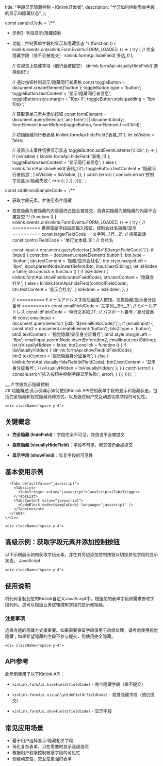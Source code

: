 
  title: "字段显示隐藏控制 - Kinlink开发者",
  description: "学习如何控制表单字段的显示和隐藏状态",
};

const sampleCode = `/**
 * 示例3: 字段显示/隐藏控制
 * 功能：控制表单字段的显示和隐藏状态
 */
(function () {
  kinlink.events.on(kinlink.FormEvents.FORM_LOADED, () => {
    try {
      // 完全隐藏字段（值不会被提交）
      kinlink.formApi.hideField('多选_0');

      // 仅视觉上隐藏字段（值仍会被提交）
      kinlink.formApi.visuallyHideField('选择组织');

      // 通过按钮控制显示/隐藏同行者表格
      const toggleButton = document.createElement('button');
      toggleButton.type = 'button';
      toggleButton.textContent = '显示/隐藏同行者信息';
      toggleButton.style.margin = '10px 0';
      toggleButton.style.padding = '5px 10px';

      // 获取表单元素并添加按钮
      const formElement = document.querySelector('.ant-form') || document.body;
      formElement.insertBefore(toggleButton, formElement.firstChild);

      // 初始隐藏同行者表格
      kinlink.formApi.hideField('表格_13');
      let isVisible = false;

      // 设置点击事件切换显示状态
      toggleButton.addEventListener('click', () => {
        if (isVisible) {
          kinlink.formApi.hideField('表格_13');
          toggleButton.textContent = '显示同行者信息';
        } else {
          kinlink.formApi.showField('表格_13');
          toggleButton.textContent = '隐藏同行者信息';
        }
        isVisible = !isVisible;
      });
    } catch (error) {
      console.error('控制字段显示/隐藏失败:', error);
    }
  });
})();
`;

const additionalSampleCode = `/**
 * 获取字段元素，并使用条件隐藏
 * 视觉隐藏为被隐藏的内容最终还是会被提交，而真实隐藏为被隐藏的内容不会被提交
 */
(function () {
  kinlink.events.on(kinlink.FormEvents.FORM_LOADED, () => {
    try {
      // ========== 携帯電話字段后面插入按钮，控制会社名隐藏/显示 ==========
      const targetFieldCode = '文字列__1行__2'; // 携帯電話
      const controlFieldCode = '单行文本框_10'; // 会社名

      const input = document.querySelector(\`[id$='\${targetFieldCode}']\`);
      if (input) {
        const btn = document.createElement('button');
        btn.type = 'button';
        btn.textContent = '隐藏/显示会社名';
        btn.style.marginLeft = '8px';
        input.parentNode.insertBefore(btn, input.nextSibling);
        let isHidden = false;
        btn.onclick = function () {
          if (isHidden) {
            kinlink.formApi.showField(controlFieldCode);
            btn.textContent = '隐藏会社名';
          } else {
            kinlink.formApi.hideField(controlFieldCode);
            btn.textContent = '显示会社名';
          }
          isHidden = !isHidden;
        };
      }

      // ========== Eメールアドレス字段后面插入按钮，视觉隐藏/显示身分証番号 ==========
      const emailFieldCode = '文字列__1行__3'; // Eメールアドレス
      const idFieldCode = '单行文本框_11'; // パスポート番号／身分証番号
      const emailInput = document.querySelector(\`[id$='\${emailFieldCode}']\`);
      if (emailInput) {
        const btn2 = document.createElement('button');
        btn2.type = 'button';
        btn2.textContent = '视觉隐藏/显示身分証番号';
        btn2.style.marginLeft = '8px';
        emailInput.parentNode.insertBefore(btn2, emailInput.nextSibling);
        let isVisuallyHidden = false;
        btn2.onclick = function () {
          if (isVisuallyHidden) {
            kinlink.formApi.showField(idFieldCode);
            btn2.textContent = '视觉隐藏身分証番号';
          } else {
            kinlink.formApi.visuallyHideField(idFieldCode);
            btn2.textContent = '显示身分証番号';
          }
          isVisuallyHidden = !isVisuallyHidden;
        };
      }
    } catch (error) {
      console.error('插入按钮并控制字段显示失败:', error);
    }
  });
})();
`;

<div className="container py-6 lg:py-10">
  <div className="flex items-center gap-4 mb-8">
    <Link href="/examples">
      <Button variant="outline" size="icon">
        <ArrowLeft className="h-4 w-4" />
      </Button>
    </Link>
    # 字段显示隐藏控制
  </div>

  <div className="my-8 space-y-6">
    <div className="space-y-4">
## 功能概述
此示例演示如何使用Kinlink API控制表单字段的显示和隐藏状态，包括完全隐藏和视觉隐藏两种方式，以及通过用户交互动态切换字段的可见性。
    </div>

    <div className="space-y-4">
## 关键概念
* **完全隐藏 (hideField)**：字段完全不可见，其值也不会被提交
* **视觉隐藏 (visuallyHideField)**：字段不可见，但其值仍会被提交
* **显示字段 (showField)**：恢复字段的可见性
    </div>

    <div className="space-y-4">
## 基本使用示例
      <Tabs defaultValue="javascript">
        <TabsList>
          <TabsTrigger value="javascript">JavaScript</TabsTrigger>
        </TabsList>
        <TabsContent value="javascript">
          <CodeBlock code={sampleCode} language="javascript" />
        </TabsContent>
      </Tabs>
    </div>

    <div className="space-y-4">
## 高级示例：获取字段元素并添加控制按钮
以下示例展示如何获取字段元素，并在其旁边添加控制按钮以切换其他字段的显示状态。
      <Tabs defaultValue="javascript">
        <TabsList>
          <TabsTrigger value="javascript">JavaScript</TabsTrigger>
        </TabsList>
        <TabsContent value="javascript">
          <CodeBlock code={additionalSampleCode} language="javascript" />
        </TabsContent>
      </Tabs>
    </div>

    <div className="space-y-4">
## 使用说明
将代码复制到您的Kinlink自定义JavaScript中，根据您的表单字段和需求修改字段代码。您可以根据业务逻辑控制字段的显示和隐藏。
      <div className="p-4 border rounded-md bg-yellow-50 border-yellow-200">
        <h3 className="font-semibold text-yellow-800">注意事项</h3>
        <p className="text-yellow-800">
          选择合适的隐藏方式很重要。如果需要保留字段值用于后续处理，请考虑使用视觉隐藏；如果希望隐藏的字段不参与提交，则使用完全隐藏。
        </p>
      </div>
    </div>

    <div className="space-y-4">
## API参考
此示例使用了以下Kinlink API：
* `kinlink.formApi.hideField(fieldCode)` - 完全隐藏字段（值不提交）
* `kinlink.formApi.visuallyHideField(fieldCode)` - 视觉隐藏字段（值仍提交）
* `kinlink.formApi.showField(fieldCode)` - 显示字段
    </div>

    <div className="space-y-4">
## 常见应用场景
* 基于用户选择显示/隐藏相关字段
* 简化复杂表单，只在需要时显示高级选项
* 根据用户权限控制敏感字段的可见性
* 创建动态性、交互性更强的表单
    </div>
  </div>
</div>
